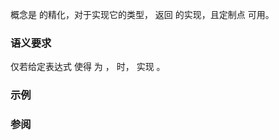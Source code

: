{{cpp/ranges/title|contiguous_range}}
{{cpp/ranges/navbar}}

{{ddcl|header = ranges|since=c++20|1=
template&lt; class T &gt;
concept contiguous_range =
    ranges::random_access_range&lt;T&gt; &amp;&amp;
    std::contiguous_iterator&lt;ranges::iterator_t&lt;T&gt;&gt; &amp;&amp;
    requires(T&amp; t) {
        { ranges::data(t) } -&gt;
            std::same_as&lt;std::add_pointer_t&lt;ranges::range_reference_t&lt;T&gt;&gt;&gt;;
    };
}}

{{tt|contiguous_range}} 概念是 {{lconcept|range}} 的精化，对于实现它的类型，{{lc|ranges::begin}} 返回 {{lconcept|contiguous_iterator}} 的实现，且定制点 {{lc|ranges::data}} 可用。

===语义要求===
仅若给定表达式 {{tt|e}} 使得 {{c|decltype((e))}} 为 {{c|T&amp;}}，{{c|1=std::to_address(ranges::begin(t)) == ranges::data(t)}} 时，{{tt|T}} 实现 {{tt|contiguous_range}}。

===示例===
{{example
|code=
#include &lt;array&gt;
#include &lt;deque&gt;
#include &lt;list&gt;
#include &lt;mdspan&gt;
#include &lt;ranges&gt;
#include &lt;set&gt;
#include &lt;span&gt;
#include &lt;string_view&gt;
#include &lt;valarray&gt;
#include &lt;vector&gt;

template&lt;typename T&gt;
concept CR = std::ranges::contiguous_range&lt;T&gt;;

// 作为 ranges::contiguous_range 的 zstring 不必是 ranges::sized_range
struct zstring
{
    struct sentinel
    {
        friend constexpr bool operator==(const char* str, sentinel) noexcept
        { return *str == '\0'; }
    };

    const char* str;

    const char* begin() const noexcept { return str; }
    sentinel end() const noexcept { return {}; }
};

int main()
{
    int a[4];
    static_assert(
            CR&lt;std::vector&lt;int&gt;&gt; and
        not CR&lt;std::vector&lt;bool&gt;&gt; and
        not CR&lt;std::deque&lt;int&gt;&gt; and
            CR&lt;std::valarray&lt;int&gt;&gt; and
            CR&lt;decltype(a)&gt; and
        not CR&lt;std::list&lt;int&gt;&gt; and
        not CR&lt;std::set&lt;int&gt;&gt; and
            CR&lt;std::array&lt;std::list&lt;int&gt;,42&gt;&gt; and
            CR&lt;std::string_view&gt; and
            CR&lt;zstring&gt; and
            CR&lt;std::span&lt;const int&gt;&gt; and
        not CR&lt;std::mdspan&lt;int, std::dims&lt;1&gt;&gt;&gt;
    );
}
}}

===参阅===
{{dsc begin}}
{{dsc inc|cpp/ranges/dsc sized_range}}
{{dsc inc|cpp/ranges/dsc random_access_range}}
{{dsc end}}

{{langlinks|en|es|ja}}